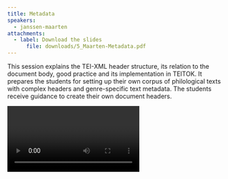 ```yaml
---
title: Metadata
speakers:
  - janssen-maarten
attachments:
  - label: Download the slides
	  file: downloads/5_Maarten-Metadata.pdf
---
```

This session explains the TEI-XML header structure, its relation to the document body, good practice and its implementation in TEITOK. It prepares the students for setting up their own corpus of philological texts with complex headers and genre-specific text metadata. The students receive guidance to create their own document headers.

<Video provider="youtube" id="NgDub9yC9gQ">
  Session 5 - Metadata
</Video>
